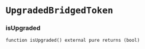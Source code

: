 # `UpgradedBridgedToken`

### isUpgraded

```solidity
function isUpgraded() external pure returns (bool)
```

